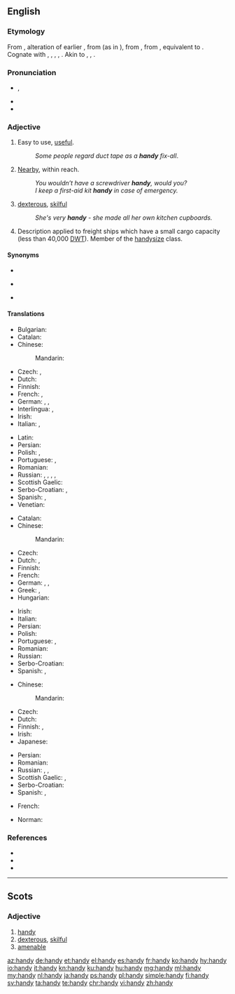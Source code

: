 {{also|Handy}}
==English==

===Etymology===
From {{etyl|enm|en}}, alteration of earlier {{m|enm|hendi||handy, skillful}}, from {{etyl|ang|en}} {{m|ang|hendiġ||skillful}} (as in {{m|ang|listhendiġ||skilled in art}}), from {{etyl|gem-pro|en}} {{m|gem-pro|*handugaz||handy, skillful, nimble}}, from {{m|gem-pro|*handuz||hand}}, equivalent to {{suffix|hand|y|lang=en|nocat=1}}. Cognate with {{cog|gml|handich||skillful, apt}}, {{cog|gmh|handec}}, {{m|gmh|hendec||manual, hand-held}}, {{cog|non|hǫndugr||efficient}}, {{cog|got|𐌷𐌰𐌽𐌳𐌿𐌲𐍃||wise, clever}}. Akin to {{cog|nl|handig||handy}}, {{cog|no|hendig||handy}}, {{cog|sv|händig||handy}}.

===Pronunciation===
* {{enPR|hăn'di}}, {{IPA|/ˈhæn.di/|lang=en}}
* {{audio|En-us-handy.ogg|Audio (US)|lang=en}}
* {{rhymes|ændi|lang=en}}

===Adjective===
{{en-adj|er}}

# Easy to use, [[useful]].
#: ''Some people regard duct tape as a '''handy''' fix-all''.
# [[nearby|Nearby]], within reach.
#: ''You wouldn’t have a screwdriver '''handy''', would you?''
#: ''I keep a first-aid kit '''handy''' in case of emergency.''
# {{label|en|dialect}} [[dexterous]], [[skilful]]
#: ''She's very '''handy''' - she made all her own kitchen cupboards.''
# Description applied to freight ships which have a small cargo capacity (less than 40,000 [[DWT]]). Member of the [[handysize]] class.

====Synonyms====
* {{sense|useful}}
* {{sense|nearby}} {{l|en|at hand}}
* {{sense|skilful}} {{l|en|crafty}}

====Translations====
{{trans-top|easy to use}}
* Bulgarian: {{t+|bg|полезен|m}}
* Catalan: {{t+|ca|pràctic}}
* Chinese:
*: Mandarin: {{t-needed|cmn}}
* Czech: {{t|cs|praktický}}, {{t+|cs|užitečný}}
* Dutch: {{t+|nl|handig}}
* Finnish: {{t+|fi|kätevä}}
* French: {{t+|fr|pratique}}, {{t+|fr|commode}}
* German: {{t+|de|anstellig}}, {{t+|de|handlich}}, {{t+|de|praktisch}}
* Interlingua: {{t|ia|utile}}, {{t|ia|commode}}
* Irish: {{t|ga|sásta}}
* Italian: {{t+|it|utile}}, {{t+|it|pratico}}
{{trans-mid}}
* Latin: {{t|la|utilis}}
* Persian: {{t+|fa|سودمند|sc=fa-Arab}}
* Polish: {{t+|pl|wygodny|m}}, {{t+|pl|dogodny|m}}
* Portuguese: {{t+|pt|útil}}, {{t+|pt|prático}}
* Romanian: {{t+|ro|îndemânatic}}
* Russian: {{t+|ru|удо́бный}} {{qualifier|convenient, comfortable}}, {{t+|ru|поле́зный}} {{qualifier|useful}}, {{t+|ru|практи́чный}} {{qualifier|practical}}, {{t+|ru|портати́вный}} {{qualifier|portable}}, {{t+|ru|кста́ти}} {{qualifier|adverbial: to the purpose}}
* Scottish Gaelic: {{t|gd|goireasach}}
* Serbo-Croatian: {{t+|sh|nadomak}}, {{t|sh|практичан|sc=Cyrl}}
* Spanish: {{t+|es|práctico}}, {{t+|es|hábil}}
* Venetian: {{t+|vec|còmet}}
{{trans-bottom}}

{{trans-top|within reach}}
* Catalan: {{t|ca|a mà}}
* Chinese:
*: Mandarin: {{t-needed|cmn}}
* Czech: {{t+|cs|po ruce}}
* Dutch: {{t|nl|binnen handbereik}}, {{t|nl|bij de hand}}
* Finnish: {{t|fi|[[käsi|käden]] [[ulottuvilla]]}}
* French: {{t|fr|à portée de main}}
* German: {{t|de|in Reichweite}}, {{t|de|griffbereit}}, {{t|de|zur Hand}}
* Greek: {{t+|el|εύκαιρος|sc=Grek}}, {{t+|el|πρόχειρος|sc=Grek}}
* Hungarian: {{t|hu|kéznél}}
{{trans-mid}}
* Irish: {{t|ga|sásta}}
* Italian: {{t+|it|comodo}}
* Persian: {{t+|fa|در دسترس|sc=fa-Arab}}
* Polish: {{t+|pl|podręczny|m}}
* Portuguese: {{t|pt|à mão}}, {{t+|pt|fácil}} {{qualifier|colloquial}}
* Romanian: {{t|ro|la îndemână}}
* Russian: {{t+|ru|рука|alt=под руко́й}} {{qualifier|at hand, lit.: under hand}}
* Serbo-Croatian: {{t|sh|приручан|sc=Cyrl}}
* Spanish: {{t+|es|a mano}}, {{t+|es|cerca}}
{{trans-bottom}}

{{trans-top|dexterous}}
* Chinese:
*: Mandarin: {{t-needed|cmn}}
* Czech: {{t+|cs|šikovný}}
* Dutch: {{t+|nl|handig}}
* Finnish: {{t+|fi|kätevä}}, {{t+|fi|taitava}}
* Irish: {{t|ga|sásta}}
* Japanese: {{t-needed|ja}}
{{trans-mid}}
* Persian: {{t+|fa|ماهر|sc=fa-Arab}}
* Romanian: {{t+|ro|îndemânatic}}
* Russian: {{t+|ru|ло́вкий}}, {{t+|ru|иску́сный}}, {{t+|ru|уме́лый}} {{qualifier|skilful}}
* Scottish Gaelic: {{t|gd|tapaidh}}, {{t|gd|deas}}
* Serbo-Croatian: {{t|sh|спретан|sc=Cyrl}}
* Spanish: {{t+|es|hábil}}, {{t+|es|diestro}}
{{trans-bottom}}

{{checktrans-top}}
* French: {{t+check|fr|maniable}}
{{trans-mid}}
* Norman: {{t-check|nrf|manniabl'ye|m|f}} {{qualifier|Jersey}}
{{trans-bottom}}

===References===
* {{R:Webster 1913}}
* {{R:Century 1911}}
* {{R:OneLook}}

----

==Scots==

===Adjective===
{{sco-adj|hand|ier|iest}}

# [[handy#English|handy]]
# [[dexterous]], [[skilful]]
# [[amenable]] {{gloss|of an animal}}

[[az:handy]]
[[de:handy]]
[[et:handy]]
[[el:handy]]
[[es:handy]]
[[fr:handy]]
[[ko:handy]]
[[hy:handy]]
[[io:handy]]
[[it:handy]]
[[kn:handy]]
[[ku:handy]]
[[hu:handy]]
[[mg:handy]]
[[ml:handy]]
[[my:handy]]
[[nl:handy]]
[[ja:handy]]
[[ps:handy]]
[[pl:handy]]
[[simple:handy]]
[[fi:handy]]
[[sv:handy]]
[[ta:handy]]
[[te:handy]]
[[chr:handy]]
[[vi:handy]]
[[zh:handy]]
